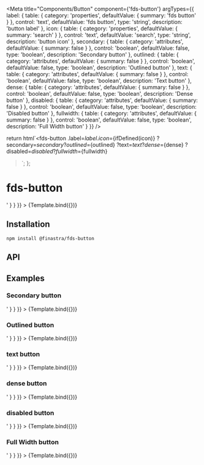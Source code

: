 

<Meta
  title="Components/Button"
  component={'fds-button'}
  argTypes={{
    label: {
      table: {
        category: 'properties',
        defaultValue: { summary: 'fds button' }
      },
      control: 'text',
      defaultValue: 'fds button',
      type: 'string',
      description: 'button label'
    },
    icon: {
      table: {
        category: 'properties',
        defaultValue: { summary: 'search' }
      },
      control: 'text',
      defaultValue: 'search',
      type: 'string',
      description: 'button icon'
    },
    secondary: {
      table: {
        category: 'attributes',
        defaultValue: { summary: false }
      },
      control: 'boolean',
      defaultValue: false,
      type: 'boolean',
      description: 'Secondary button'
    },
    outlined: {
      table: {
        category: 'attributes',
        defaultValue: { summary: false }
      },
      control: 'boolean',
      defaultValue: false,
      type: 'boolean',
      description: 'Outlined button'
    },
    text: {
      table: {
        category: 'attributes',
        defaultValue: { summary: false }
      },
      control: 'boolean',
      defaultValue: false,
      type: 'boolean',
      description: 'Text button'
    },
    dense: {
      table: {
        category: 'attributes',
        defaultValue: { summary: false }
      },
      control: 'boolean',
      defaultValue: false,
      type: 'boolean',
      description: 'Dense button'
    },
    disabled: {
      table: {
        category: 'attributes',
        defaultValue: { summary: false }
      },
      control: 'boolean',
      defaultValue: false,
      type: 'boolean',
      description: 'Disabled button'
    },
    fullwidth: {
      table: {
        category: 'attributes',
        defaultValue: { summary: false }
      },
      control: 'boolean',
      defaultValue: false,
      type: 'boolean',
      description: 'Full Width button'
    }
  }}
/>

  return html`<fds-button
    .label=${label}
    .icon=${ifDefined(icon)}
    ?secondary=${secondary}
    ?outlined=${outlined}
    ?text=${text}
    ?dense=${dense}
    ?disabled=${disabled}
    ?fullwidth=${fullwidth}
  ></fds-button>`;
};

# fds-button

<Canvas>
  <Story
    name="Raised"
    args={{ icon: 'favorite', label: 'Raised button' }}
    parameters={{
      docs: {
        source: {
          code: '<fds-button label="Raised button" icon="favorite"></fds-button>'
        }
      }
    }}
  >
    {Template.bind({})}
  </Story>
</Canvas>

## Installation

```
npm install @finastra/fds-button

```

## API

<ArgsTable of="." story="^" />

## Examples

### Secondary button

<Canvas>
  <Story
    name="Secondary"
    args={{ secondary: true, label: 'Secondary button', icon: 'favorite' }}
    parameters={{
      docs: {
        source: {
          code: '<fds-button secondary label="Secondary button" icon="favorite"></fds-button>'
        }
      }
    }}
  >
    {Template.bind({})}
  </Story>
</Canvas>

### Outlined button

<Canvas>
  <Story
    name="Outlined"
    args={{ icon: 'favorite', label: 'Button outlined', outlined: 'true' }}
    parameters={{
      docs: {
        source: {
          code: '<fds-button outlined label="Button outlined" icon="favorite"></fds-button>'
        }
      }
    }}
  >
    {Template.bind({})}
  </Story>
</Canvas>

### text button

<Canvas>
  <Story
    name="Text"
    args={{ icon: 'favorite', label: 'Button text', text: 'true' }}
    parameters={{
      docs: {
        source: {
          code: '<fds-button text label="Button text" icon="favorite"></fds-button>'
        }
      }
    }}
  >
    {Template.bind({})}
  </Story>
</Canvas>

### dense button

<Canvas>
  <Story
    name="Dense"
    args={{ icon: 'favorite', label: 'Button dense', dense: 'true' }}
    parameters={{
      docs: {
        source: {
          code: '<fds-button dense label="Button dense" icon="favorite"></fds-button>'
        }
      }
    }}
  >
    {Template.bind({})}
  </Story>
</Canvas>

### disabled button

<Canvas>
  <Story
    name="Disabled"
    args={{ icon: 'favorite', label: 'Button disabled', disabled: 'true' }}
    parameters={{
      docs: {
        source: {
          code: '<fds-button disabled label="Button disabled" icon="favorite"></fds-button>'
        }
      }
    }}
  >
    {Template.bind({})}
  </Story>
</Canvas>

### Full Width button

<Canvas>
  <Story
    name="Full Width"
    args={{ icon: 'favorite', label: 'Full width button', fullwidth: 'true' }}
    parameters={{
      docs: {
        source: {
          code: '<fds-button fullwidth label="Full width button" icon="favorite"></fds-button>'
        }
      }
    }}
  >
    {Template.bind({})}
  </Story>
</Canvas>
